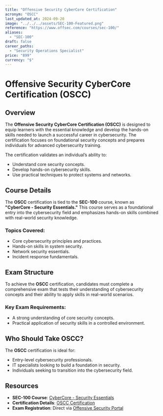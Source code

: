 ```yaml
---
title: "Offensive Security CyberCore Certification"
acronym: "OSCC"
last_updated_at: 2024-09-20
image: "../../../assets/SEC-100-Featured.png"
reference: "https://www.offsec.com/courses/sec-100/"
aliases:
  - "SEC-100"
draft: false
career_paths:
  - "Security Operations Specialist"
price: "899"
currency: "$"
---
```


# Offensive Security CyberCore Certification (OSCC)

## Overview

The **Offensive Security CyberCore Certification (OSCC)** is designed to equip learners with the essential knowledge and
develop the hands-on skills needed to launch a successful career in cybersecurity. The certification focuses on
foundational security concepts and prepares individuals for advanced cybersecurity training.

The certification validates an individual’s ability to:

- Understand core security concepts.
- Develop hands-on cybersecurity skills.
- Use practical techniques to protect systems and networks.

## Course Details

The **OSCC** certification is tied to the **SEC-100** course, known as **"CyberCore - Security Essentials."** This
course serves as a foundational entry into the cybersecurity field and emphasizes hands-on skills combined with
real-world security knowledge.

### Topics Covered:

- Core cybersecurity principles and practices.
- Hands-on skills in system security.
- Network security essentials.
- Incident response fundamentals.

## Exam Structure

To achieve the **OSCC** certification, candidates must complete a comprehensive exam that tests their understanding of
cybersecurity concepts and their ability to apply skills in real-world scenarios.

### Key Exam Requirements:

- A strong understanding of core security concepts.
- Practical application of security skills in a controlled environment.

## Who Should Take OSCC?

The **OSCC** certification is ideal for:

- Entry-level cybersecurity professionals.
- IT specialists looking to build a foundation in security.
- Individuals seeking to transition into the cybersecurity field.

## Resources

- **SEC-100 Course**: [CyberCore - Security Essentials](https://www.offsec.com/courses/sec-100/)
- **Certification Details**: [OSCC Certification](https://www.offsec.com/courses/sec-100/)
- **Exam Registration**: Direct via [Offensive Security Portal](https://www.offsec.com/)
